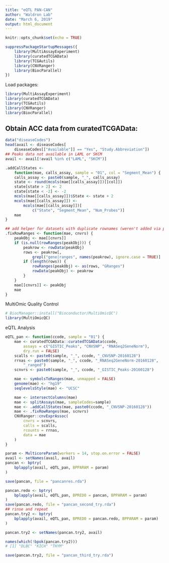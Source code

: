 ```yaml
---
title: "eQTL PAN-CAN"
author: "Waldron Lab"
date: "March 6, 2019"
output: html_document
---
```


```r
knitr::opts_chunk$set(echo = TRUE)
```

```r
suppressPackageStartupMessages({
    library(MultiAssayExperiment)
    library(curatedTCGAData)
    library(TCGAutils)
    library(CNVRanger)
    library(BiocParallel)
})
```

Load packages:

```r
library(MultiAssayExperiment)
library(curatedTCGAData)
library(TCGAutils)
library(CNVRanger)
library(BiocParallel)
```

## Obtain ACC data from curatedTCGAData:
```r
data("diseaseCodes")
head(avail <- diseaseCodes[
    diseaseCodes[["Available"]] == "Yes", "Study.Abbreviation"])
## Peaks data not available in LAML or SKCM
avail <- avail[!avail %in% c("LAML", "SKCM")]
```

```r
.addCallStates <-
    function(mae, calls_assay, sample = "01", col = "Segment_Mean") {
    calls_assay <- paste0(sample, "_", calls_assay)
    state <- round(mcols(mae[[calls_assay]])[[col]])
    state[state > 2] <- 2
    state[state < -2] <- -2
    mcols(mae[[calls_assay]])$State <- state + 2
    mcols(mae[[calls_assay]]) <-
        mcols(mae[[calls_assay]])[
            c("State", "Segment_Mean", "Num_Probes")]
    mae
}

## add helper for datasets with duplicate rownames (weren't added via pipeline)
.fixRowRanges <- function(mae, cnvrs) {
    peakObj <- mae[[cnvrs]]
    if (is.null(rowRanges(peakObj))) {
        peakrow <- rowData(peakObj)
        rows <- peakrow[,
            grepl("gene|ranges", names(peakrow), ignore.case = TRUE)]
        if (length(rows)) {
            rowRanges(peakObj) <- as(rows, "GRanges")
            rowData(peakObj) <- peakrow
        }
    }
    mae[[cnvrs]] <- peakObj
    mae
}
```

MultiOmic Quality Control

```r
# BiocManager::install("Bioconductor/MultiOmicQC")
library(MultiOmicQC)
```

eQTL Analysis


```r
eQTL_pan <- function(ccode, sample = "01") {
    mae <- curatedTCGAData::curatedTCGAData(ccode,
        assays = c("GISTIC_Peaks", "CNVSNP", "RNASeq2GeneNorm"),
        dry.run = FALSE)
    scalls <- paste0(sample, "_", ccode, "_CNVSNP-20160128")
    rrnas <- paste0(sample, "_", ccode, "_RNASeq2GeneNorm-20160128",
        "_ranged")
    scnvrs <- paste0(sample, "_", ccode, "_GISTIC_Peaks-20160128")

    mae <- symbolsToRanges(mae, unmapped = FALSE)
    genome(mae) <- "hg19"
    seqlevelsStyle(mae) <- "UCSC"

    mae <- intersectColumns(mae)
    mae <- splitAssays(mae, sampleCodes=sample)
    mae <- .addCallStates(mae, paste0(ccode, "_CNVSNP-20160128"))
    mae <- .fixRowRanges(mae, scnvrs)
    CNVRanger::cnvExprAssoc(
        cnvrs = scnvrs,
        calls = scalls,
        rcounts = rrnas,
        data = mae
    )
}
```

```r
param <- MulticoreParam(workers = 14, stop.on.error = FALSE)
avail <- setNames(avail, avail)
pancan <- bptry(
    bplapply(avail, eQTL_pan, BPPARAM = param)
)

save(pancan, file = "pancanres.rda")
```

```r
pancan.redo <- bptry(
    bplapply(avail, eQTL_pan, BPREDO = pancan, BPPARAM = param)
)
save(pancan.redo, file = "pancan_second_try.rda")
## rinse and repeat
pancan.try2 <- bptry(
    bplapply(avail, eQTL_pan, BPREDO = pancan.redo, BPPARAM = param)
)

pancan.try2 <- setNames(pancan.try2, avail)

names(which(!bpok(pancan.try2)))
# [1] "DLBC" "KICH" "THYM"

save(pancan.try2, file = "pancan_third_try.rda")
```
